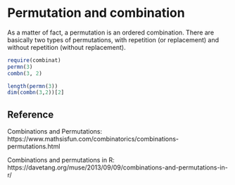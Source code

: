 # Permutation and combination

As a matter of fact, a permutation is an ordered combination. There are basically two types of permutations, with repetition (or replacement) and without repetition (without replacement).


```r
require(combinat)
permn(3)
combn(3, 2)
```

```r
length(permn(3))
dim(combn(3,2))[2]
```


## Reference

Combinations and Permutations: https://www.mathsisfun.com/combinatorics/combinations-permutations.html

Combinations and permutations in R: https://davetang.org/muse/2013/09/09/combinations-and-permutations-in-r/
